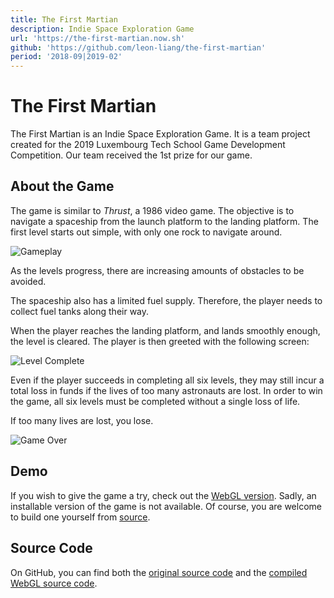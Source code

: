 ```yaml
---
title: The First Martian
description: Indie Space Exploration Game
url: 'https://the-first-martian.now.sh'
github: 'https://github.com/leon-liang/the-first-martian'
period: '2018-09|2019-02'
---
```


# The First Martian

The First Martian is an Indie Space Exploration Game. It is a team project created for the 2019 Luxembourg Tech School Game Development Competition. Our team received the 1st prize for our game.

## About the Game

The game is similar to _Thrust_, a 1986 video game. The objective is to navigate a spaceship from the launch platform to the landing platform. The first level starts out simple, with only one rock to navigate around.

<Image
    src="/images/the-first-martian/gameplay.png"
    alt="Gameplay"
    width={2560}
    height={1600}
/>

As the levels progress, there are increasing amounts of obstacles to be avoided.

The spaceship also has a limited fuel supply. Therefore, the player needs to collect fuel tanks along their way.

When the player reaches the landing platform, and lands smoothly enough, the level is cleared. The player is then greeted with the following screen:

<Image
    src="/images/the-first-martian/level-complete.png"
    alt="Level Complete"
    width={2560}
    height={1600}
/>

Even if the player succeeds in completing all six levels, they may still incur a total loss in funds if the lives of too many astronauts are lost. In order to win the game, all six levels must be completed without a single loss of life.

If too many lives are lost, you lose.

<Image
    src="/images/the-first-martian/game-over.png"
    alt="Game Over"
    width={2560}
    height={1600}
/>

## Demo

If you wish to give the game a try, check out the [WebGL version](https://tfm.nicob.dev). Sadly, an installable version of the game is not available. Of course, you are welcome to build one yourself from [source](https://github.com/leon-liang/The-First-Martian).

## Source Code

On GitHub, you can find both the [original source code](https://github.com/leon-liang/The-First-Martian) and the [compiled WebGL source code](https://github.com/leon-liang/the-first-martian-webgl).
